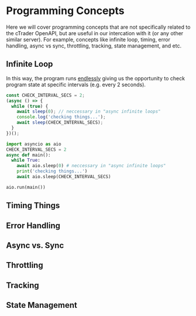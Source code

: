 
# Programming Concepts

Here we will cover programming concepts that are not specifically related to the
cTrader OpenAPI, but are useful in our intercation with it (or any other similar
server). For example, concepts like infinite loop, timing, error handling, async
vs sync, throttling, tracking, state management, and etc.

## Infinite Loop

In this way, the program runs
[endlessly](https://en.wikipedia.org/wiki/Infinite_loop) giving us the
opportunity to check program state at specific intervals (e.g. every 2 seconds).

<Tabs>
<TabItem value="JavaScript - Node.js" label="JavaScript - Node.js">

```js
const CHECK_INTERVAL_SECS = 2;
(async () => {
  while (true) {
    await sleep(0); // neccessary in "async infinite loops"
    console.log('checking things...');
    await sleep(CHECK_INTERVAL_SECS);
  }
})();
```

</TabItem>

<TabItem value="Python" label="Python">

```py
import asyncio as aio
CHECK_INTERVAL_SECS = 2
async def main():
  while True:
    await aio.sleep(0) # neccessary in "async infinite loops"
    print('checking things...')
    await aio.sleep(CHECK_INTERVAL_SECS)

aio.run(main())
```

</TabItem>
</Tabs>

## Timing Things

## Error Handling

## Async vs. Sync

## Throttling

## Tracking

## State Management
